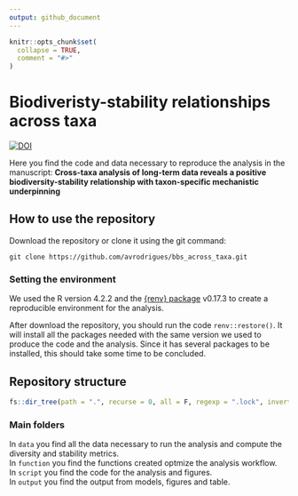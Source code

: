 ```yaml
---
output: github_document
---
```


<!-- README.md is generated from README.Rmd. Please edit that file -->

```r
knitr::opts_chunk$set(
  collapse = TRUE,
  comment = "#>"
)
```

# Biodiveristy-stability relationships across taxa

<!-- badges: start -->
[![DOI](https://zenodo.org/badge/744036049.svg)](https://zenodo.org/doi/10.5281/zenodo.10526501)
<!-- badges: end -->

Here you find the code and data necessary to reproduce the analysis in the manuscript: **Cross-taxa analysis of long-term data reveals a positive biodiversity-stability relationship with taxon-specific mechanistic underpinning**

## How to use the repository

Download the repository or clone it using the git command:

`git clone https://github.com/avrodrigues/bbs_across_taxa.git`

### Setting the environment

We used the R version 4.2.2 and the [{renv} package](https://rstudio.github.io/renv/index.html) v0.17.3 to create a reproducible environment for the analysis. 

After download the repository, you should run the code `renv::restore()`. It will install all the packages needed with the same version we used to produce the code and the analysis. Since it has several packages to be installed, this should take some time to be concluded. 

## Repository structure
```r
fs::dir_tree(path = ".", recurse = 0, all = F, regexp = ".lock", invert = T)

```
### Main folders
In `data` you find all the data necessary to run the analysis and compute the diversity and stability metrics.  
In `function` you find the functions created optmize the analysis workflow.  
In `script` you find the code for the analysis and figures.  
In `output` you find the output from models, figures and table. 


